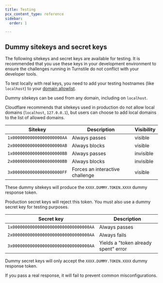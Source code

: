 ```yaml
---
title: Testing
pcx_content_type: reference
sidebar:
  order: 1

---
```



## Dummy sitekeys and secret keys

The following <GlossaryTooltip term="sitekey">sitekeys</GlossaryTooltip> and <GlossaryTooltip term="secret key">secret keys</GlossaryTooltip> are available for testing. It is recommended that you use these keys in your development environment to ensure the challenges running in Turnstile do not conflict with your developer tools.

To test locally with real keys, you need to add your testing hostnames (like `localhost`) to your [domain allowlist](/turnstile/concepts/hostname-management/).

Dummy sitekeys can be used from any domain, including on `localhost`.

Cloudflare recommends that sitekeys used in production do not allow local domains (`localhost`, `127.0.0.1`), but users can choose to add local domains to the list of allowed domains.

| Sitekey                    | Description                     | Visibility |
| -------------------------- | ------------------------------- | ---------- |
| `1x00000000000000000000AA` | Always passes                   | visible    |
| `2x00000000000000000000AB` | Always blocks                   | visible    |
| `1x00000000000000000000BB` | Always passes                   | invisible  |
| `2x00000000000000000000BB` | Always blocks                   | invisible  |
| `3x00000000000000000000FF` | Forces an interactive challenge | visible    |

These dummy sitekeys will produce the `XXXX.DUMMY.TOKEN.XXXX` dummy response token.

Production secret keys will reject this token. You must also use a dummy secret key for testing purposes.

| Secret key                            | Description                          |
| ------------------------------------- | ------------------------------------ |
| `1x0000000000000000000000000000000AA` | Always passes                        |
| `2x0000000000000000000000000000000AA` | Always fails                         |
| `3x0000000000000000000000000000000AA` | Yields a "token already spent" error |

Dummy secret keys will only accept the `XXXX.DUMMY.TOKEN.XXXX` dummy response token.

If you pass a real response, it will fail to prevent common misconfigurations.
